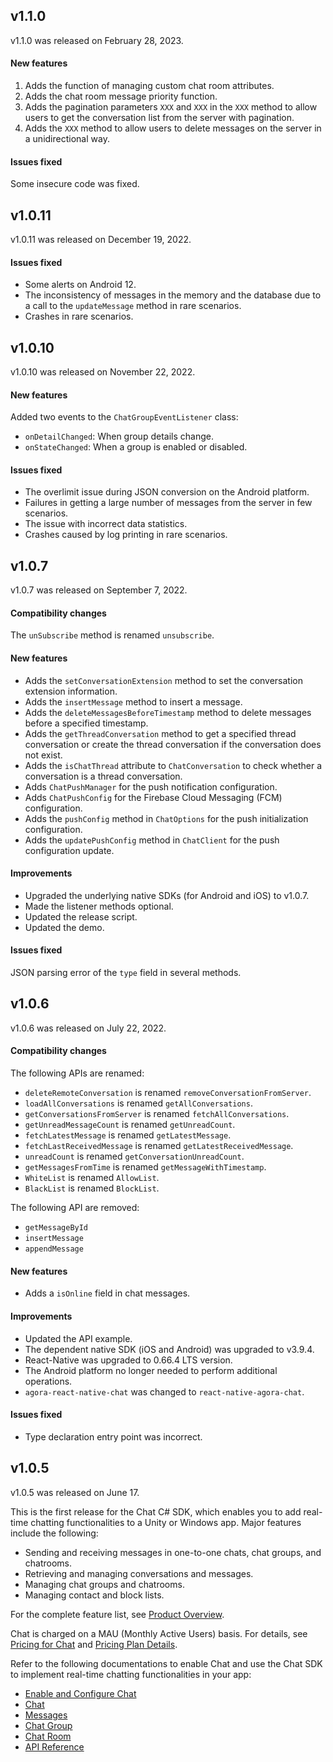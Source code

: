 <PlatformWrapper platform="react-native">

## v1.1.0

v1.1.0 was released on February 28, 2023.

#### New features

1. Adds the function of managing custom chat room attributes.
2. Adds the chat room message priority function.
3. Adds the pagination parameters `XXX` and `XXX` in the `XXX` method to allow users to get the conversation list from the server with pagination.
4. Adds the `XXX` method to allow users to delete messages on the server in a unidirectional way.

#### Issues fixed

Some insecure code was fixed.

## v1.0.11

v1.0.11 was released on December 19, 2022.

#### Issues fixed

- Some alerts on Android 12.
- The inconsistency of messages in the memory and the database due to a call to the
`updateMessage` method in rare scenarios.
- Crashes in rare scenarios.

## v1.0.10

v1.0.10 was released on November 22, 2022.

#### New features

Added two events to the `ChatGroupEventListener` class:

- `onDetailChanged`: When group details change.
- `onStateChanged`: When a group is enabled or disabled.

#### Issues fixed

- The overlimit issue during JSON conversion on the Android platform.
- Failures in getting a large number of messages from the server in few scenarios.
- The issue with incorrect data statistics.
- Crashes caused by log printing in rare scenarios.

## v1.0.7

v1.0.7 was released on September 7, 2022.

#### Compatibility changes

The `unSubscribe` method is renamed `unsubscribe`.

#### New features

- Adds the `setConversationExtension` method to set the conversation extension information.
- Adds the `insertMessage` method to insert a message.
- Adds the `deleteMessagesBeforeTimestamp` method to delete messages before a specified timestamp.
- Adds the `getThreadConversation` method to get a specified thread conversation or create the thread conversation if the conversation does not exist. 
- Adds the `isChatThread` attribute to `ChatConversation` to check whether a conversation is a thread conversation.
- Adds `ChatPushManager` for the push notification configuration.
- Adds `ChatPushConfig` for the Firebase Cloud Messaging (FCM) configuration.
- Adds the `pushConfig` method in `ChatOptions` for the push initialization configuration. 
- Adds the `updatePushConfig` method in `ChatClient` for the push configuration update.

#### Improvements

- Upgraded the underlying native SDKs (for Android and iOS) to v1.0.7.
- Made the listener methods optional.
- Updated the release script.
- Updated the demo.

#### Issues fixed

JSON parsing error of the `type` field in several methods.

## v1.0.6

v1.0.6 was released on July 22, 2022.

#### Compatibility changes

The following APIs are renamed:

- `deleteRemoteConversation` is renamed `removeConversationFromServer`.
- `loadAllConversations` is renamed `getAllConversations`.
- `getConversationsFromServer` is renamed `fetchAllConversations`.
- `getUnreadMessageCount` is renamed `getUnreadCount`.
- `fetchLatestMessage` is renamed `getLatestMessage`.
- `fetchLastReceivedMessage` is renamed `getLatestReceivedMessage`.
- `unreadCount` is renamed `getConversationUnreadCount`.
- `getMessagesFromTime` is renamed `getMessageWithTimestamp`.
- `WhiteList` is renamed `AllowList`.
- `BlackList` is renamed `BlockList`.

The following API are removed:

- `getMessageById`
- `insertMessage`
- `appendMessage`

#### New features

- Adds a `isOnline` field in chat messages.

#### Improvements

- Updated the API example.
- The dependent native SDK (iOS and Android) was upgraded to v3.9.4.
- React-Native was upgraded to 0.66.4 LTS version.
- The Android platform no longer needed to perform additional operations.
- `agora-react-native-chat` was changed to `react-native-agora-chat`.

#### Issues fixed

- Type declaration entry point was incorrect.

## v1.0.5

v1.0.5 was released on June 17.

This is the first release for the Chat C# SDK, which enables you to add real-time chatting functionalities to a Unity or Windows app. Major features include the following:

- Sending and receiving messages in one-to-one chats, chat groups, and chatrooms.
- Retrieving and managing conversations and messages.
- Managing chat groups and chatrooms.
- Managing contact and block lists.

For the complete feature list, see [Product Overview](../overview/product-overview).

Chat is charged on a MAU (Monthly Active Users) basis. For details, see [Pricing for Chat](pricing) and [Pricing Plan Details](../reference/pricing-plan-details).

Refer to the following documentations to enable Chat and use the Chat SDK to implement real-time chatting functionalities in your app:

- [Enable and Configure Chat](../get-started/enable)
- [Chat <Vg k="GET_STARTED"/>](../get-started/get-started-sdk)
- [Messages](../reference/message-overview)
- [Chat Group](../reference/group-overview)
- [Chat Room](../reference/chatroom-overview)
- [API Reference](https://docs.agora.io/en/agora-chat/api-ref)

</PlatformWrapper>